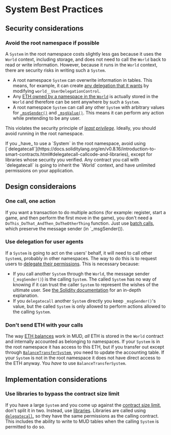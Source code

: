 
# System Best Practices

## Security considerations

### Avoid the root namespace if possible

A `System` in the root namespace costs slightly less gas because it uses the `World` context, including storage, and does not need to call the `World` back to read or write information.
However, because it runs in the `World` context, there are security risks in writing such a `System`.

- A root namespace `System` can overwrite information in tables.
  This means, for example, it can create [any delegation that it wants](/world/account-delegation) by modifying `world__UserDelegationControl`.
- Any [ETH owned by a namespace in the `World`](/world/balance) is actually stored in the `World` and therefore can be sent anywhere by such a `System`.
- A root namespace `System` can call any other `System` with arbitrary values for [`_msgSender()`](/world/reference/world-context#_msgsender) and [`_msgValue()`](/world/reference/world-context#_msgvalue).
  This means it can perform any action while pretending to be any user.

This violates the security principle of [_least privilege_](https://csrc.nist.gov/glossary/term/least_privilege).
Ideally, you should avoid running in the root namespace.

<Callout type="error" emoji="🚫">
  If you _have_ to use a `System` in the root namespace, avoid using
  [`delegatecall`](https://docs.soliditylang.org/en/v0.8.16/introduction-to-smart-contracts.html#delegatecall-callcode-and-libraries),
  except for libraries whose security you verified. Any contract you call with `delegatecall` is going to inherit the
  `World` context, and have unlimited permissions on your application.
</Callout>

## Design consideraions

### One call, one action

If you want a transaction to do multiple actions (for example: register, start a game, and then perform the first move in the game), you don't need a `DoThis_DoThat_AndThen_DoTheOtherThing` function.
Just use [batch calls](/world/batch-calls), which preserve the message sender (in `\_msgSender()).

### Use delegation for user agents

If a `System` is going to act on the users' behalf, it will need to call other `System`s, probably in other namespaces.
The way to do this is to request users to [delegate their permissions](/world/account-delegation).
This is necessary because:

- If you call another `System` through the `World`, the message sender (`_msgSender()`) is the calling `System`.
  The called `System` has no way of knowing if it can trust the caller `System` to represent the wishes of the ultimate user.
  See [the Solidity documentation](https://docs.soliditylang.org/en/v0.8.25/security-considerations.html#tx-origin) for an in-depth explanation.
- If you `delegatecall` another `System` directly you keep `_msgSender()`'s value, but the called `System` is only allowed to perform actions allowed to the calling `System`.

### Don't send ETH with your calls

The way [ETH balances](/world/balance) work in MUD, _all_ ETH is stored in the `World` contract and internally accounted as belonging to namespaces.
If your `System` is in the root namespace it has access to this ETH, but if you transfer out except through [`BalanceTransferSystem`](https://github.com/latticexyz/mud/blob/main/packages/world/src/modules/init/implementations/BalanceTransferSystem.sol), you need to update the accounting table.
If your `System` is not in the root namespace it does not have direct access to the ETH anyway.
You _have_ to use `BalanceTransferSystem`.

## Implementation considerations

### Use libraries to bypass the contract size limit

If you have a large `System` and you come up against the [contract size limit](https://ethereum.org/en/developers/docs/smart-contracts/#limitations), don't split it in two.
Instead, use [libraries](https://docs.soliditylang.org/en/latest/contracts.html#libraries).
Libraries are called using [`delegatecall`](https://docs.soliditylang.org/en/latest/introduction-to-smart-contracts.html#delegatecall-and-libraries), so they have the same permissions as the calling contract.
This includes the ability to write to MUD tables when the calling `System` is permitted to do so.
